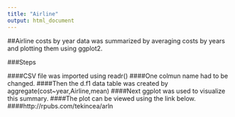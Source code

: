 ---
title: "Airline"
output: html_document
---

##Airline costs by year data was summarized by averaging costs by years and plotting them using ggplot2.

###Steps

####CSV file was imported using readr()
####One colmun name had to be changed.
####Then the d.f1 data table was created by aggregate(cost~year,Airline,mean)
####Next ggplot was used to visualize this summary.
####The plot can be viewed using the link below.
####http://rpubs.com/tekincea/arln
